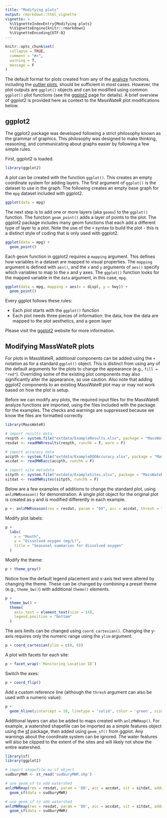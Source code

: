 ```yaml
---
title: "Modifying plots"
output: rmarkdown::html_vignette
vignette: >
  %\VignetteIndexEntry{Modifying plots}
  %\VignetteEngine{knitr::rmarkdown}
  %\VignetteEncoding{UTF-8}
---
```


```r
knitr::opts_chunk$set(
  collapse = TRUE,
  comment = "#>",
  warning = T, 
  message = F
)
```

The default format for plots created from any of the [analyze](https://massbays-tech.github.io/MassWateR/articles/analysis.html) functions, including the [outlier plots](https://massbays-tech.github.io/MassWateR/articles/outlierchecks.html), should be sufficient in most cases.  However, the plot outputs are `ggplot()` objects and can be modified using common `ggplot()` plot functions (see the [ggplot2](https://ggplot2.tidyverse.org/index.html) page for details).  A brief overview of ggplot2 is provided here as context to the MassWateR plot modifications below. 

## ggplot2

The ggplot2 package was developed following a strict philosophy known as the grammar of graphics.  This philosophy was designed to make thinking, reasoning, and communicating about graphs easier by following a few simple rules. 

First, ggplot2 is loaded.

```r
library(ggplot2)
```

A plot can be created with the function `ggplot()`. This creates an empty coordinate system for adding layers. The first argument of `ggplot()` is the dataset to use in the graph. The following creates an empty base graph for the `mpg` dataset included with ggplot2.

```r
ggplot(data = mpg)
```

The next step is to add one or more layers (aka `geoms`) to the `ggplot()` function. The function `geom_point()` adds a layer of points to the plot. The ggplot2 package includes many geom functions that each add a different type of layer to a plot.  Note the use of the `+` syntax to build the plot - this is a distinct style of coding that is only used with ggplot2.

```r
ggplot(data = mpg) +
  geom_point()
```

Each geom function in ggplot2 requires a `mapping` argument. This defines how variables in a dataset are mapped to visual properties. The `mapping` argument is defined with `aes()`, and the `x` and `y` arguments of `aes()` specify which variables to map to the x and y axes. The `ggplot()` function looks for the mapped variable in the `data` argument, in this case, `mpg`.

```r
ggplot(data = mpg, mapping = aes(x = displ, y = hwy)) +
  geom_point()
```

Every ggplot follows these rules:

* Each plot starts with the `ggplot()` function
* Each plot needs three pieces of information: the data, how the data are mapped to the plot aesthetics, and a geom layer

Please visit the [ggplot2](https://ggplot2.tidyverse.org/index.html) website for more information. 

## Modifying MassWateR plots

For plots in MassWateR, additional components can be added using the `+` notation as for a standard `ggplot()` object. This is distinct from using any of the default arguments for the plots to change the appearance (e.g., `fill = "red"`).  Overriding some of the existing plot components may also significantly alter the appearance, so use caution.  Also note that adding ggplot2 components to an existing MassWateR plot may or may not work based on how the plot is setup.

Before we can modify any plots, the required input files for the MassWateR analyze functions are imported, using the files included with the package for the examples.  The checks and warnings are suppressed because we know the files are formatted correctly.

```r
library(MassWateR)

# import results data
respth <- system.file("extdata/ExampleResults.xlsx", package = "MassWateR")
resdat <- readMWRresults(respth, runchk = F, warn = F)

# import accuracy data
accpth <- system.file("extdata/ExampleDQOAccuracy.xlsx", package = "MassWateR")
accdat <- readMWRacc(accpth, runchk = F)

# import site metadata
sitpth <- system.file("extdata/ExampleSites.xlsx", package = "MassWateR")
sitdat <- readMWRsites(sitpth, runchk = F)
```

Below are a few examples of additions to change the standard plot, using `anlzMWRseason()` for demonstration. A single plot object for the original plot is created as `p` and is modified differently in each example. 

```r
p <- anlzMWRseason(res = resdat, param = "DO", acc = accdat, thresh = "fresh", group = "month")
```

Modify plot labels: 

```r
p +
  labs(
    x = "Month", 
    y = "Dissolved oxygen (mg/L)", 
    title = "Seasonal summaries for dissolved oxygen"
  )
```

Modify the theme:

```r
p + theme_grey()
```

Notice how the default legend placement and x-axis text were altered by changing the theme.  These can be changed by combining a preset theme (e.g., `theme_bw()`) with additional `theme()` elements. 

```r
p + 
  theme_bw() +
  theme(
    axis.text = element_text(size = 14), 
    legend.position = "bottom"
  )
```

The axis limits can be changed using `coord_cartesian()`.  Changing the y-axis requires only the numeric range using the `ylim` argument. 

```r
p + coord_cartesian(ylim = c(0, 8))
```

A plot with facets for each site:

```r
p + facet_wrap(~`Monitoring Location ID`)
```

Switch the axes:

```r
p + coord_flip()
```

Add a custom reference line (although the `thresh` argument can also be used with a numeric value): 

```r
p +
  geom_hline(yintercept = 10, linetype = 'solid', color = 'green', size = 2)
```

Additional layers can also be added to maps created with `anlzMWRmap()`. For example, a watershed shapefile can be imported as a simple features object using the [sf](https://r-spatial.github.io/sf/) package, then added using `geom_sf()` from ggplot. Any warnings about the coordinate system can be ignored.  The water features will also be clipped to the extent of the sites and will likely not show the entire watershed. 

```r
library(sf)
library(ggplot2)

# import shapefile as sf object
sudburyMWR <- st_read('sudburyMWR.shp')

# use geom_sf to add watershed
anlzMWRmap(res = resdat, param = 'DO', acc = accdat, sit = sitdat, addwater = "nhd", site = c("SUD-005","SUD-293","SUD-096","SUD-144"), dLevel = 'high') + 
  geom_sf(data = sudburyMWR)
```
```r
# use geom_sf to add watershed
anlzMWRmap(res = resdat, param = 'DO', acc = accdat, sit = sitdat, addwater = "nhd", site = c("SUD-005","SUD-293","SUD-096","SUD-144"), dLevel = 'high') + 
  geom_sf(data = sudburyMWR)
```


